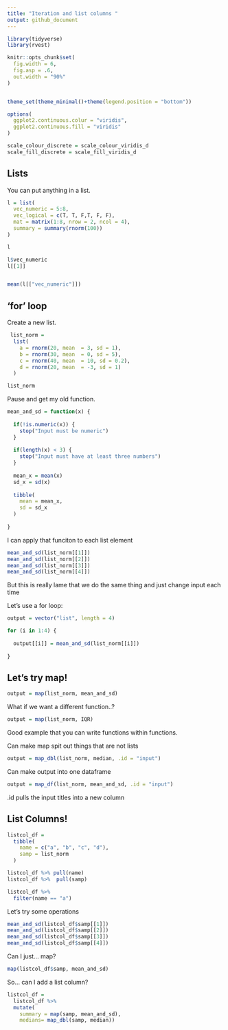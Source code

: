 ```yaml
---
title: "Iteration and list columns "
output: github_document
---
```


```r
library(tidyverse)
library(rvest)

knitr::opts_chunk$set(
  fig.width = 6,
  fig.asp = .6,
  out.width = "90%"
)


theme_set(theme_minimal()+theme(legend.position = "bottom"))

options(
  ggplot2.continuous.colur = "viridis",
  ggplot2.continuous.fill = "viridis"
)

scale_colour_discrete = scale_colour_viridis_d
scale_fill_discrete = scale_fill_viridis_d
```

## Lists

You can put anything in a list. 

```r
l = list(
  vec_numeric = 5:8,
  vec_logical = c(T, T, F,T, F, F),
  mat = matrix(1:8, nrow = 2, ncol = 4),
  summary = summary(rnorm(100))
)

l

l$vec_numeric
l[[1]]


mean(l[["vec_numeric"]])
```

## 'for' loop

Create a new list.

```r
 list_norm = 
  list(
    a = rnorm(20, mean  = 3, sd = 1),
    b = rnorm(30, mean  = 0, sd = 5),
    c = rnorm(40, mean  = 10, sd = 0.2),
    d = rnorm(20, mean  = -3, sd = 1)
  )
```

```r
list_norm
```

Pause and get my old function.

```r
mean_and_sd = function(x) {
  
  if(!is.numeric(x)) {
    stop("Input must be numeric")
  }
  
  if(length(x) < 3) {
    stop("Input must have at least three numbers")
  }
  
  mean_x = mean(x)
  sd_x = sd(x)
  
  tibble(
    mean = mean_x,
    sd = sd_x
  )
  
}
```

I can apply that funciton to each list element 

```r
mean_and_sd(list_norm[[1]])
mean_and_sd(list_norm[[2]])
mean_and_sd(list_norm[[3]])
mean_and_sd(list_norm[[4]])
```

But this is really lame that we do the same thing and just change input each time 

Let's use a for loop:

```r
output = vector("list", length = 4)

for (i in 1:4) {
  
  output[[i]] = mean_and_sd(list_norm[[i]])
  
}


```



## Let's try map!


```r
output = map(list_norm, mean_and_sd)
```



What if we want a different function..?


```r
output = map(list_norm, IQR)
```

Good example that you can write functions within functions.


Can make map spit out things that are not lists

```r
output = map_dbl(list_norm, median, .id = "input")
```


Can make output into one dataframe 
```r
output = map_df(list_norm, mean_and_sd, .id = "input")
```

.id pulls the input titles into a new column

## List Columns!

```r
listcol_df = 
  tibble(
    name = c("a", "b", "c", "d"),
    samp = list_norm
  )
```



```r
listcol_df %>% pull(name)
listcol_df %>%  pull(samp)

listcol_df %>% 
  filter(name == "a")
```

Let's try some operations 

```r
mean_and_sd(listcol_df$samp[[1]])
mean_and_sd(listcol_df$samp[[2]])
mean_and_sd(listcol_df$samp[[3]])
mean_and_sd(listcol_df$samp[[4]])

```


Can I just... map?

```r
map(listcol_df$samp, mean_and_sd)
```


So... can I add a list column?

```r
listcol_df = 
  listcol_df %>% 
  mutate(
    summary = map(samp, mean_and_sd),
    medians= map_dbl(samp, median))
```



















